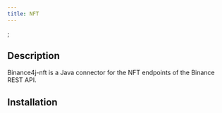 ```yaml
---
title: NFT
---
```



<RepoBadges artifact="nft" version={data.version} />;

## Description

Binance4j-nft is a Java connector for the NFT endpoints of the Binance REST API.

## Installation

<InstallationInstructions repo="nft" version={data.version} />
